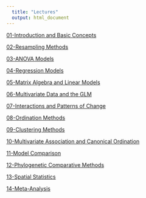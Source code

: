 ```yaml
---
  title: "Lectures"
  output: html_document
---
```


[01-Introduction and Basic Concepts](https://deanadams.github.io/BioStats/Lectures/01-Intro-Basics.html)

[02-Resampling Methods](https://deanadams.github.io/BioStats/Lectures/02-Resampling.html)

[03-ANOVA Models](https://deanadams.github.io/BioStats/Lectures/03-ANOVA.html)

[04-Regression Models](https://deanadams.github.io/BioStats/Lectures/04-Regression.html)

[05-Matrix Algebra and Linear Models](https://deanadams.github.io/BioStats/Lectures/05-Matrix-Algebra-LM.html)

[06-Multivariate Data and the GLM](https://deanadams.github.io/BioStats/Lectures/06-Multivariate-LM.html)

[07-Interactions and Patterns of Change](https://deanadams.github.io/BioStats/Lectures/07-Interactions-TrajAnal.html)

[08-Ordination Methods](https://deanadams.github.io/BioStats/Lectures/08-Ordination.html)

[09-Clustering Methods](https://deanadams.github.io/BioStats/Lectures/09-Clustering.html)

[10-Multivariate Association and Canonical Ordination](https://deanadams.github.io/BioStats/Lectures/10-Covariation-CanonOrd.html)

[11-Model Comparison](https://deanadams.github.io/BioStats/Lectures/11-ModelComparison.html)

[12-Phylogenetic Comparative Methods](https://deanadams.github.io/BioStats/Lectures/12-PhyCompMethods.html)

[13-Spatial Statistics](https://deanadams.github.io/BioStats/Lectures/13-SpatialStats.html)

[14-Meta-Analysis](https://deanadams.github.io/BioStats/Lectures/14-MetaAnalysis.html)

